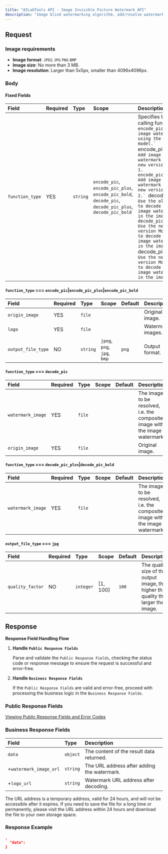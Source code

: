 ```yaml
---
title: "AILabTools API - Image Invisible Picture Watermark API"
description: "Image blind watermarking algorithm, add/resolve watermark, add content including image or logo. algorithm service body is divided into two：`encode_pic`, `decode_pic`."
---
```


## Request

### Image requirements

- **Image format**: `JPEG` `JPG` `PNG` `BMP`
- **Image size**: No more than 3 MB.
- **Image resolution**: Larger than 5x5px, smaller than 4096x4096px.

### Body

#### Fixed Fields

| Field           | Required | Type     | Scope                                                                                                                                                   | Description                                                                                                                                                                                                                                                                                                                                                                                                                                                                                                                                      |
|:----------------|:---------|:---------|:--------------------------------------------------------------------------------------------------------------------------------------------------------|:-------------------------------------------------------------------------------------------------------------------------------------------------------------------------------------------------------------------------------------------------------------------------------------------------------------------------------------------------------------------------------------------------------------------------------------------------------------------------------------------------------------------------------------------------|
| `function_type` | YES      | `string` | ``encode_pic``, ``encode_pic_plus``, ``encode_pic_bold``, ``decode_pic``, ``decode_pic_plus``, ``decode_pic_bold`` | Specifies the calling function. ``encode_pic`: Add image watermark using the old model.` ``encode_pic_plus`: Add image watermark with new version model 1.` ``encode_pic_bold`: Add image watermark with new version model 2.` ``decode_pic`: Use the old model to decode the image watermark in the image.` ``decode_pic_plus`: Use the new version Model 1 to decode the image watermark in the image.` ``decode_pic_bold`: Use the new version Model 2 to decode the image watermark in the image.` |

#### `function_type` === `encode_pic`|`encode_pic_plus`|`encode_pic_bold`

| Field              | Required | Type     | Scope                                                        | Default | Description       |
|:-------------------|:---------|:---------|:-------------------------------------------------------------|:--------|:------------------|
| `origin_image`     | YES      | `file`   |                                                              |         | Original image.   |
| `logo`             | YES      | `file`   |                                                              |         | Watermark images. |
| `output_file_type` | NO       | `string` | ``jpeg``, ``png``, ``jpg``, ``bmp`` | `png`   | Output format.    |

#### `function_type` === `decode_pic`

| Field             | Required | Type   | Scope | Default | Description                                                                  |
|:------------------|:---------|:-------|:------|:--------|:-----------------------------------------------------------------------------|
| `watermark_image` | YES      | `file` |       |         | The image to be resolved, i.e. the composite image with the image watermark. |
| `origin_image`    | YES      | `file` |       |         | Original image.                                                              |

#### `function_type` === `decode_pic_plus`|`decode_pic_bold`

| Field             | Required | Type   | Scope | Default | Description                                                                  |
|:------------------|:---------|:-------|:------|:--------|:-----------------------------------------------------------------------------|
| `watermark_image` | YES      | `file` |       |         | The image to be resolved, i.e. the composite image with the image watermark. |

#### `output_file_type` === `jpg`

| Field            | Required | Type      | Scope    | Default | Description                                                                        |
|:-----------------|:---------|:----------|:---------|:--------|:-----------------------------------------------------------------------------------|
| `quality_factor` | NO       | `integer` | [1, 100] | `100`   | The quality size of the output image, the higher the quality the larger the image. |

## Response

**Response Field Handling Flow**

1. **Handle `Public Response Fields`**

   Parse and validate the `Public Response Fields`, checking the status code or response message to ensure the request is successful and error-free.

2. **Handle `Business Response Fields`**

   If the `Public Response Fields` are valid and error-free, proceed with processing the business logic in the `Business Response Fields`.

### Public Response Fields

<a href="/doc/response-description" target="_blank">Viewing Public Response Fields and Error Codes</a>

### Business Response Fields

| Field                  | Type     | Description                                 |
|:-----------------------|:---------|:--------------------------------------------|
| `data`                 | `object` | The content of the result data returned.    |
| +`watermark_image_url` | `string` | The URL address after adding the watermark. |
| +`logo_url`            | `string` | Watermark URL address after decoding.       |

The URL address is a temporary address, valid for 24 hours, and will not be accessible after it expires. If you need to save the file for a long time or permanently, please visit the URL address within 24 hours and download the file to your own storage space.

### Response Example

```json
,
  "data":           
}
```